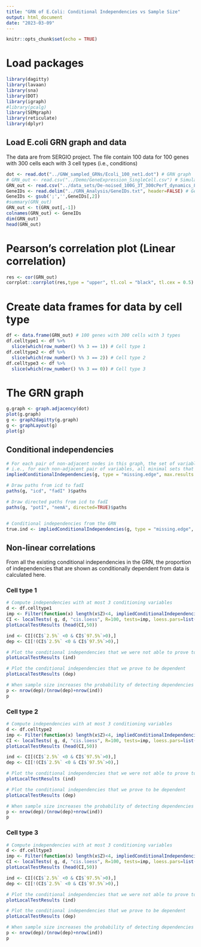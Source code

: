 ```yaml
---
title: "GRN of E.Coli: Conditional Independencies vs Sample Size"
output: html_document
date: "2023-03-09"
---
```


```r
knitr::opts_chunk$set(echo = TRUE)
```

# Load packages

```r
library(dagitty)
library(lavaan)
library(sna)
library(DOT)
library(igraph)
#library(pcalg)
library(SEMgraph)
library(reticulate)
library(dplyr)
```

## Load E.coli GRN graph and data

The data are from SERGIO project. The file contain 100 data for 100 genes with 300 cells each with 3 cell types (i.e., conditions)

```r
dot <- read.dot("../GNW_sampled_GRNs/Ecoli_100_net1.dot") # GRN graph
# GRN_out <- read.csv("../Demo/GeneExpression_SingleCell.csv") # Simulated single cell data
GRN_out <- read.csv("../data_sets/De-noised_100G_3T_300cPerT_dynamics_8_DS8/simulated_noNoise_S_0.csv") # Existing data
GeneIDs <- read.delim("../GRN_Analysis/GeneIDs.txt", header=FALSE) # Gene IDs
GeneIDs <- gsub(';','',GeneIDs[,2])
#summary(GRN_out)
GRN_out <- t(GRN_out[,-1])
colnames(GRN_out) <- GeneIDs
dim(GRN_out)
head(GRN_out)
```

# Pearson's correlation plot (Linear correlation)

```r
res <- cor(GRN_out)
corrplot::corrplot(res,type = "upper", tl.col = "black", tl.cex = 0.5)
```

# Create data frames for data by cell type

```r
df <- data.frame(GRN_out) # 100 genes with 300 cells with 3 types
df.celltype1 <- df %>%
  slice(which(row_number() %% 3 == 1)) # Cell type 1
df.celltype2 <- df %>%
  slice(which(row_number() %% 3 == 2)) # Cell type 2
df.celltype3 <- df %>%
  slice(which(row_number() %% 3 == 0)) # Cell type 3


```

# The GRN graph
```r
g.graph <- graph.adjacency(dot)
plot(g.graph)
g <- graph2dagitty(g.graph)
g <- graphLayout(g)
plot(g)
```


## Conditional independencies

```r
# For each pair of non-adjacent nodes in this graph, the set of variables that d-separates that pair.
# i.e., for each non-adjacent pair of variables, all minimal sets that we can condition on to render that pair independent.
impliedConditionalIndependencies(g, type = "missing.edge", max.results = Inf)

# Draw paths from icd to fadI
paths(g, "icd", "fadI" )$paths

# Draw directed paths from icd to fadI
paths(g, "potI", "nemA", directed=TRUE)$paths


# Conditional independencies from the GRN
true.ind <- impliedConditionalIndependencies(g, type = "missing.edge", max.results = Inf)

```

## Non-linear correlations

From all the existing conditional independencies in the GRN, the proportion of independencies that are shown as conditionally dependent from data is calculated here.

### Cell type 1

```r
# Compute independencies with at most 3 conditioning variables
d <- df.celltype1
imp <- Filter(function(x) length(x$Z)<4, impliedConditionalIndependencies(g))
CI <- localTests( g, d, "cis.loess", R=100, tests=imp, loess.pars=list(span=0.6) )
plotLocalTestResults (head(CI,50))

ind <- CI[(CI$`2.5%` <0 & CI$`97.5%`>0),]
dep <- CI[!(CI$`2.5%` <0 & CI$`97.5%`>0),]

# Plot the conditional independencies that we were not able to prove to be dependent (we cannot conclude them to be independent: do not reject null hypothesis that beta=0)
plotLocalTestResults (ind)

# Plot the conditional independencies that we prove to be dependent
plotLocalTestResults (dep)

# When sample size increases the probability of detecting dependencies increases. 
p <- nrow(dep)/(nrow(dep)+nrow(ind))
p

```

### Cell type 2

```r
# Compute independencies with at most 3 conditioning variables
d <- df.celltype2
imp <- Filter(function(x) length(x$Z)<4, impliedConditionalIndependencies(g))
CI <- localTests( g, d, "cis.loess", R=100, tests=imp, loess.pars=list(span=0.6) )
plotLocalTestResults (head(CI,50))

ind <- CI[(CI$`2.5%` <0 & CI$`97.5%`>0),]
dep <- CI[!(CI$`2.5%` <0 & CI$`97.5%`>0),]

# Plot the conditional independencies that we were not able to prove to be dependent (we cannot conclude them to be independent: do not reject null hypothesis that beta=0)
plotLocalTestResults (ind)

# Plot the conditional independencies that we prove to be dependent
plotLocalTestResults (dep)

# When sample size increases the probability of detecting dependencies increases. 
p <- nrow(dep)/(nrow(dep)+nrow(ind))
p

```

### Cell type 3

```r
# Compute independencies with at most 3 conditioning variables
d <- df.celltype3
imp <- Filter(function(x) length(x$Z)<4, impliedConditionalIndependencies(g))
CI <- localTests( g, d, "cis.loess", R=100, tests=imp, loess.pars=list(span=0.6) )
plotLocalTestResults (head(CI,50))

ind <- CI[(CI$`2.5%` <0 & CI$`97.5%`>0),]
dep <- CI[!(CI$`2.5%` <0 & CI$`97.5%`>0),]

# Plot the conditional independencies that we were not able to prove to be dependent (we cannot conclude them to be independent: do not reject null hypothesis that beta=0)
plotLocalTestResults (ind)

# Plot the conditional independencies that we prove to be dependent
plotLocalTestResults (dep)

# When sample size increases the probability of detecting dependencies increases. 
p <- nrow(dep)/(nrow(dep)+nrow(ind))
p


```


